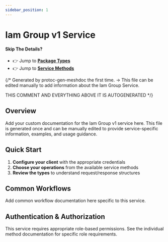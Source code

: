 ```yaml
---
sidebar_position: 1
---
```


# Iam Group v1 Service

#### Skip The Details?
- 👉 Jump to **[Package Types](/docs/api-reference/iam/group/v1/type/index_meshdoc)**
- 👉 Jump to **[Service Methods](/docs/api-reference/iam/group/v1/service/index_meshdoc)**

{/*
Generated by protoc-gen-meshdoc the first time.
-> This file can be edited manually to add information about the Iam Group Service.

THIS COMMENT AND EVERYTHING ABOVE IT IS AUTOGENERATED
*/}

## Overview



Add your custom documentation for the Iam Group v1 service here.
This file is generated once and can be manually edited to provide
service-specific information, examples, and usage guidance.

## Quick Start

1. **Configure your client** with the appropriate credentials
2. **Choose your operations** from the available service methods
3. **Review the types** to understand request/response structures

## Common Workflows

Add common workflow documentation here specific to this service.

## Authentication & Authorization

This service requires appropriate role-based permissions. 
See the individual method documentation for specific role requirements.